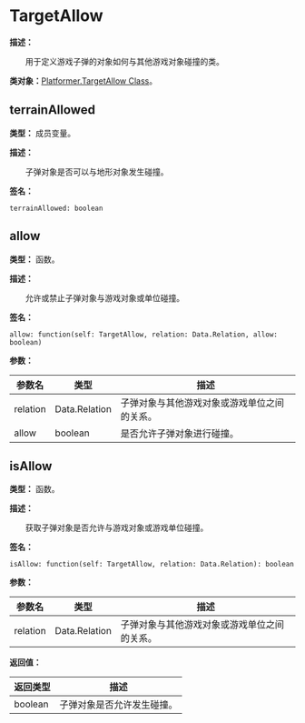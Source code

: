 
# TargetAllow

**描述：**

&emsp;&emsp;用于定义游戏子弹的对象如何与其他游戏对象碰撞的类。

**类对象：**[Platformer.TargetAllow Class](/docs/api/Class%20Object/Platformer/TargetAllow)。

## terrainAllowed

**类型：** 成员变量。

**描述：**

&emsp;&emsp;子弹对象是否可以与地形对象发生碰撞。

**签名：**
```tl
terrainAllowed: boolean
```

## allow

**类型：** 函数。

**描述：**

&emsp;&emsp;允许或禁止子弹对象与游戏对象或单位碰撞。

**签名：**
```tl
allow: function(self: TargetAllow, relation: Data.Relation, allow: boolean)
```

**参数：**

| 参数名 | 类型 | 描述 |
| --- | --- | --- |
| relation | Data.Relation | 子弹对象与其他游戏对象或游戏单位之间的关系。 |
| allow | boolean | 是否允许子弹对象进行碰撞。 |

## isAllow

**类型：** 函数。

**描述：**

&emsp;&emsp;获取子弹对象是否允许与游戏对象或游戏单位碰撞。

**签名：**
```tl
isAllow: function(self: TargetAllow, relation: Data.Relation): boolean
```

**参数：**

| 参数名 | 类型 | 描述 |
| --- | --- | --- |
| relation | Data.Relation | 子弹对象与其他游戏对象或游戏单位之间的关系。 |

**返回值：**

| 返回类型 | 描述 |
| --- | --- |
| boolean | 子弹对象是否允许发生碰撞。 |
